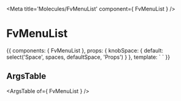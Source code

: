
<Meta title='Molecules/FvMenuList' component={ FvMenuList } />

# FvMenuList

<Canvas>
  <Story name='Common' height='150px'>
    {{
      components: { FvMenuList },
      props: {
        knobSpace: {
          default: select('Space', spaces, defaultSpace, 'Props')
        }
      },
      template: `<FvMenuList
        :space='knobSpace'
      > 
      </FvMenuList>`
    }}
  </Story>
</Canvas>

## ArgsTable

<ArgsTable of={ FvMenuList } />
